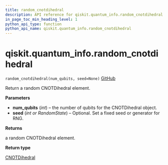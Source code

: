 ```yaml
---
title: random_cnotdihedral
description: API reference for qiskit.quantum_info.random_cnotdihedral
in_page_toc_min_heading_level: 1
python_api_type: function
python_api_name: qiskit.quantum_info.random_cnotdihedral
---
```


# qiskit.quantum\_info.random\_cnotdihedral

<span id="qiskit.quantum_info.random_cnotdihedral" />

`random_cnotdihedral(num_qubits, seed=None)` [GitHub](https://github.com/qiskit/qiskit/tree/stable/0.21/qiskit/quantum_info/operators/dihedral/random.py "view source code")

Return a random CNOTDihedral element.

**Parameters**

*   **num\_qubits** (*int*) – the number of qubits for the CNOTDihedral object.
*   **seed** (*int or RandomState*) – Optional. Set a fixed seed or generator for RNG.

**Returns**

a random CNOTDihedral element.

**Return type**

[CNOTDihedral](qiskit.quantum_info.CNOTDihedral "qiskit.quantum_info.CNOTDihedral")

